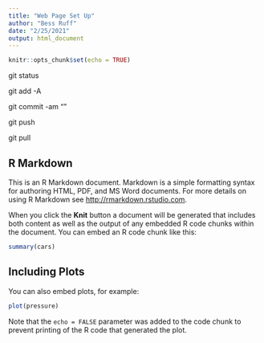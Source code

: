 ```yaml
---
title: "Web Page Set Up"
author: "Bess Ruff"
date: "2/25/2021"
output: html_document
---
```


```r
knitr::opts_chunk$set(echo = TRUE)
```
git status

git add -A

git commit -am "<message>"

git push

git pull

## R Markdown

This is an R Markdown document. Markdown is a simple formatting syntax for authoring HTML, PDF, and MS Word documents. For more details on using R Markdown see <http://rmarkdown.rstudio.com>.

When you click the **Knit** button a document will be generated that includes both content as well as the output of any embedded R code chunks within the document. You can embed an R code chunk like this:

```r
summary(cars)
```

## Including Plots

You can also embed plots, for example:

```r
plot(pressure)
```

Note that the `echo = FALSE` parameter was added to the code chunk to prevent printing of the R code that generated the plot.
